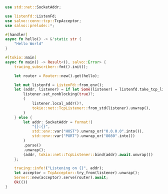 
```rust  title="with-listenfd/src/main.rs"
use std::net::SocketAddr;

use listenfd::ListenFd;
use salvo::conn::tcp::TcpAcceptor;
use salvo::prelude::*;

#[handler]
async fn hello() -> &'static str {
    "Hello World"
}

#[tokio::main]
async fn main() -> Result<(), salvo::Error> {
    tracing_subscriber::fmt().init();

    let router = Router::new().get(hello);

    let mut listenfd = ListenFd::from_env();
    let (addr, listener) = if let Some(listener) = listenfd.take_tcp_listener(0)? {
        listener.set_nonblocking(true)?;
        (
            listener.local_addr()?,
            tokio::net::TcpListener::from_std(listener).unwrap(),
        )
    } else {
        let addr: SocketAddr = format!(
            "{}:{}",
            std::env::var("HOST").unwrap_or("0.0.0.0".into()),
            std::env::var("PORT").unwrap_or("8080".into())
        )
        .parse()
        .unwrap();
        (addr, tokio::net::TcpListener::bind(addr).await.unwrap())
    };

    tracing::info!("Listening on {}", addr);
    let acceptor = TcpAcceptor::try_from(listener).unwrap();
    Server::new(acceptor).serve(router).await;
    Ok(())
}

```